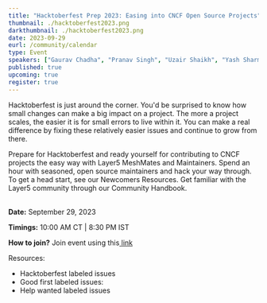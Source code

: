 ```yaml
---
title: "Hacktoberfest Prep 2023: Easing into CNCF Open Source Projects"
thumbnail: ./hacktoberfest2023.png
darkthumbnail: ./hacktoberfest2023.png
date: 2023-09-29
eurl: /community/calendar
type: Event
speakers: ["Gaurav Chadha", "Pranav Singh", "Uzair Shaikh", "Yash Sharma", "Anita Ihuman", "Saurabh Soni", "Ritik Saxena", "Senali Dilumika", "Sudhanshu Dasgupta", "Rex Joshua Ibegbu"]
published: true
upcoming: true
register: true
---
```



<p>
<Link to="/programs/hacktoberfest">Hacktoberfest</Link> is just around the corner. You'd be surprised to know how small changes can make a big impact on a project. The more a project scales, the easier it is for small errors to live within it. You can make a real difference by fixing these relatively easier issues and continue to grow from there.
</p>

<p>
Prepare for Hacktoberfest and ready yourself for contributing to CNCF projects the easy way with Layer5 <Link to="/community/meshmates">MeshMates</Link> and Maintainers. Spend an hour with seasoned, open source maintainers and hack your way through. To get a head start, see our <Link to="/community/newcomers">Newcomers Resources</Link>. Get familiar with the Layer5 community through our <Link to="/community/handbook">Community Handbook</Link>.

<br/>
<br/>
<p><strong>Date:</strong> September 29, 2023</p>
<p><strong>Timings:</strong> 10:00 AM CT | 8:30 PM IST</p>
<p><strong>How to join?</strong> Join event using this<a href="https://meet.layer5.io/community"> link</a></p>
</p>

<p> Resources:
    <ul>
    <li>
    <Link to="https://github.com/issues?page=1&q=is%3Aissue+is%3Aopen+sort%3Aupdated-desc+label%3Ahacktoberfest+user%3Ameshery+user%3Alayer5io+user%3Aservice-mesh-performance+user%3Aservice-mesh-patterns">Hacktoberfest labeled issues</Link>
    </li>
     <li>
    <Link to="https://github.com/issues?q=is%3Aissue+is%3Aopen+sort%3Aupdated-desc+label%3A%22good+first+issue%22+user%3Alayer5io+user%3Ameshery+user%3Aservice-mesh-patterns+user%3Aservice-mesh-performance">Good first labeled issues: </Link>
    </li>
     <li>
    <Link to="https://github.com/issues?page=3&q=is%3Aissue+is%3Aopen+sort%3Aupdated-desc+label%3A%22help+wanted%22+user%3Aservice-mesh-performance+user%3Alayer5io+user%3Ameshery+user%3Aservice-mesh-patterns">Help wanted labeled issues </Link>
    </li>
    </ul>
</p>